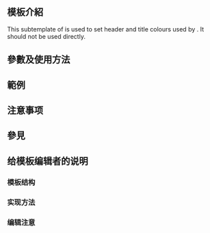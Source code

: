 <includeonly><!-- 在這裡加入模板的保護標識 --></includeonly><noinclude>{{Documentation subpage}}</noinclude>
<!-- 在本行下編輯模板說明 -->
== 模板介紹 ==
This subtemplate of {{tl|{{BASEPAGENAME}}}} is used to set header and title colours used by {{tld|{{BASEPAGENAME}}}}.  It should not be used directly.

== 參數及使用方法 ==

== 範例 ==

== 注意事项 ==

== 參見 ==
{{Film and Television related infobox templates}}

== 给模板编辑者的说明 ==
=== 模板结构 ===
=== 实现方法 ===
=== 编辑注意 ===

<includeonly>
<!-- 本行下加入模板的分類 -->

</includeonly>